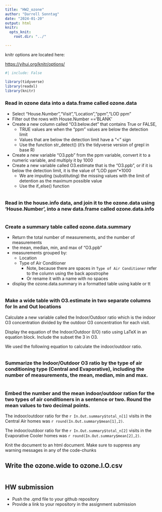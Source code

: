 ```yaml
---
title: "HW2_ozone"
author: "Darrell Sonntag"
date: "2024-01-20"
output: html
knitr:
  opts_knit:
    root.dir: "../"

---
```


<!-- The the root.dir option, moved the root directory up one folder. 

Because my file is saved in my /hw subfolder, and the document renders using the directory of where the file is saved, not the project directory. When I run individual code chunks it sets the working directory to the directory where the .Rproj is stored (which is saved in the CE594R_25_Sonntag folder). I want the code to work both when rendering and for running individual chunks. So, I used the root.dir to set the working directory to the CE594R_25_Sonntag folder For most projects I would recommend saving the .qmd file in the same location as the .Rproj file

Please use relative paths rather than absolute paths. For example, I could put 
root.dir: "C:\\Users\\Sonntag\\Github\\CE594R_25_sonntag" but then the code would not work on someone else's computer. 
-->

knitr options are located here: 

<https://yihui.org/knitr/options/>

```r
#| include: False

library(tidyverse)
library(readxl)
library(knitr)

```

### Read in ozone data into a data.frame called ozone.data

- Select "House.Number","Visit","Location","ppm","LOD ppm"
- Filter out the rows with House.Number =='BLANK'
- Create a new column called "O3.below.det" that contains True or FALSE,
  - TRUE values are when the "ppm" values are below the detection limit
  - Values that are below the detection limit have a "<" sign
  - Use the function str_detect() (it's the tidyverse version of grepl in base R)
- Create a new  variable "O3.ppb" from the ppm variable, convert it to a numeric variable, and multiply it by 1000
- Create a new variable called O3.estimate that is the "O3.ppb", or if it is below the detection limit, it is the value of "LOD ppm"*1000
  - We are imputing (substituting) the missing values with the limit of detention as the maximum possible value
  - Use the if_else() function


```r

```

### Read in the house.info data, and join it to the ozone.data using 'House.Number', into a new data.frame called ozone.data.info

```r

```

### Create a summary table called ozone.data.summary
- Return the total number of measurements, and the number of measurements
- the mean, median, min, and max of "O3.ppb"
- measurements grouped by:
  - Location
  - Type of Air Conditioner
    - Note, because there are spaces in `Type of Air Conditioner` refer to the column using the back apostrophe
    - Or rename it with a name with no spaces
- display the ozone.data.summary in a formatted table using kable or tt

```r

```

### Make a wide table with O3.estimate in two separate columns for In and Out locations

Calculate a new variable called the Indoor/Outdoor ratio which is the indoor O3 concentration divided by the outdoor O3 concentration for each visit. 

Display the equation of the Indoor/Outdoor (I/O) ratio using LaTeX in an equation block. Include the subset the 3 in O3. 

We used the following equation to calculate the indoor/outdoor ratio. 



```r

```

### Summarize the Indoor/Outdoor O3 ratio by the type of air conditioning type (Central and Evaporative), including the number of measurements, the mean, median, min and max. 


```r

```
### Embed the number and the mean indoor/outdoor ration for the two types of air conditioners in a sentence or two. Round the mean values to two decimal points. 

The indoor/outdoor ratio for the `r In.Out.summary$total_n[1]` visits in the Central Air homes was `r round(In.Out.summary$mean[1],2)`.

The indoor/outdoor ratio for the `r In.Out.summary$total_n[2]` visits in the Evaporative Cooler homes was `r round(In.Out.summary$mean[2],2)`.

Knit the document to an html document. Make sure to suppress any warning messages in any of the code-chunks

## Write the ozone.wide to ozone.I.O.csv 

```r



```

## HW submission

  - Push the .qmd file to your github repository
  - Provide a link to your repository in the assignment submission

